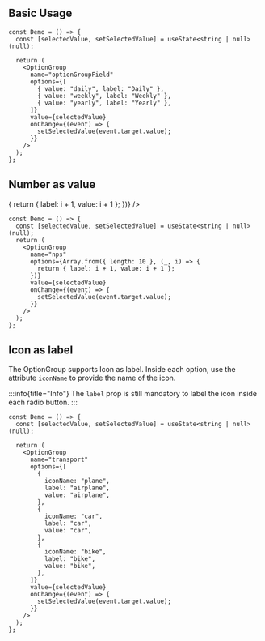 
## Basic Usage

<Preview className="block">
  <Demo
    options={[
      { value: "daily", label: "Daily" },
      { value: "weekly", label: "Weekly" },
      { value: "yearly", label: "Yearly" },
    ]}
  />
</Preview>

```tsx sandbox
const Demo = () => {
  const [selectedValue, setSelectedValue] = useState<string | null>(null);

  return (
    <OptionGroup
      name="optionGroupField"
      options={[
        { value: "daily", label: "Daily" },
        { value: "weekly", label: "Weekly" },
        { value: "yearly", label: "Yearly" },
      ]}
      value={selectedValue}
      onChange={(event) => {
        setSelectedValue(event.target.value);
      }}
    />
  );
};
```

## Number as value

<Preview className="block">
  <Demo
    options={Array.from({ length: 10 }, (_, i) => {
      return { label: i + 1, value: i + 1 };
    })}
  />
</Preview>

```tsx sandbox
const Demo = () => {
  const [selectedValue, setSelectedValue] = useState<string | null>(null);
  return (
    <OptionGroup
      name="nps"
      options={Array.from({ length: 10 }, (_, i) => {
        return { label: i + 1, value: i + 1 };
      })}
      value={selectedValue}
      onChange={(event) => {
        setSelectedValue(event.target.value);
      }}
    />
  );
};
```

## Icon as label

The OptionGroup supports Icon as label. Inside each option, use the attribute `iconName` to provide the name of the icon.

:::info{title="Info"}
The `label` prop is still mandatory to label the icon inside each radio button.
:::

<Preview className="block">
  <Demo
    options={[
      {
        iconName: "plane",
        label: "airplane",
        value: "airplane",
      },
      {
        iconName: "car",
        label: "car",
        value: "car",
      },
      {
        iconName: "bike",
        label: "bike",
        value: "bike",
      },
    ]}
  />
</Preview>

```tsx sandbox
const Demo = () => {
  const [selectedValue, setSelectedValue] = useState<string | null>(null);

  return (
    <OptionGroup
      name="transport"
      options={[
        {
          iconName: "plane",
          label: "airplane",
          value: "airplane",
        },
        {
          iconName: "car",
          label: "car",
          value: "car",
        },
        {
          iconName: "bike",
          label: "bike",
          value: "bike",
        },
      ]}
      value={selectedValue}
      onChange={(event) => {
        setSelectedValue(event.target.value);
      }}
    />
  );
};
```

